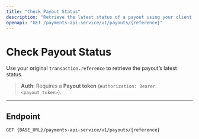 ```yaml
---
title: "Check Payout Status"
description: "Retrieve the latest status of a payout using your client reference."
openapi: "GET /payments-api-service/v1/payouts/{reference}"
---
```


# Check Payout Status

Use your original `transaction.reference` to retrieve the payout’s latest status.

> **Auth**: Requires a **Payout token** (`Authorization: Bearer <payout_token>`).

---

## Endpoint

```http
GET {BASE_URL}/payments-api-service/v1/payouts/{reference}
